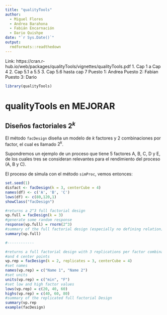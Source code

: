 ```yaml
---
title: "qualityTools"
author: 
  - Miguel Flores
  - Andrea Barahona
  - Fabián Encarnación
  - Dario Quishpe
date: "`r Sys.Date()`"
output: 
  rmdformats::readthedown
---
```


Link: https://cran.r-hub.io/web/packages/qualityTools/vignettes/qualityTools.pdf
1. Cap 1 a Cap 4
2. Cap 5.1 a 5.5
3. Cap 5.6 hasta cap 7
Puesto 1: Andrea
Puesto 2: Fabian
Puesto 3: Dario

```r
library(qualityTools)
```

# qualityTools en MEJORAR

## Diseños factoriales $2^{k}$

El método `facDesign` diseña un modelo de *k* factores y 2 combinaciones por factor, el cual es llamado $2^k$.

Supondremos un ejemplo de un proceso que tiene 5 factores A, B, C, D y E, de los cuales tres se consideran relevantes para el rendimiento del proceso (A, B y C).

El proceso de simula con el método `simProc`, vemos entonces:

```r
set.seed(1)
disfact <- facDesign(k = 3, centerCube = 4)
names(df) <- c('A', 'B', 'C')
lows(df) <- c(80,120,1)
showClass("facDesign")

```

```r
#returns a 2^3 full factorial design
vp.full = facDesign(k = 3)        
#generate some random response                        
response(vp.full) = rnorm(2^3) 
#summary of the full factorial design (especially no defining relation)                            
summary(vp.full)                                           

#------------

#returns a full factorial design with 3 replications per factor combination 
#and 4 center points
vp.rep = facDesign(k = 2, replicates = 3, centerCube = 4)  
#set names
names(vp.rep) = c("Name 1", "Name 2") 
#set units                     
units(vp.rep) = c("min", "F")         
#set low and high factor values                     
lows(vp.rep) = c(20, 40, 60)                               
highs(vp.rep) = c(40, 60, 80)  
#summary of the replicated full factorial Design        
summary(vp.rep
example(facDesign)
```




